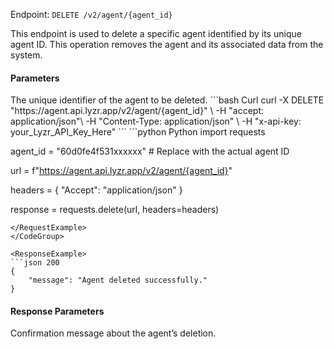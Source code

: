 Endpoint: `DELETE /v2/agent/{agent_id}`

This endpoint is used to delete a specific agent identified by its unique agent ID. This operation removes the agent and its associated data from the system.

#### Parameters

<ParamField path="agent_id " type="string" required>
  The unique identifier of the agent to be deleted.
</ParamField>


<CodeGroup>
<RequestExample>
```bash Curl
curl -X DELETE "https://agent.api.lyzr.app/v2/agent/{agent_id}" \
     -H "accept: application/json"\
     -H "Content-Type: application/json" \
     -H "x-api-key: your_Lyzr_API_Key_Here"
```
```python Python
import requests

agent_id = "60d0fe4f531xxxxxx"  # Replace with the actual agent ID

url = f"https://agent.api.lyzr.app/v2/agent/{agent_id}"

headers = {
    "Accept": "application/json"
}

response = requests.delete(url, headers=headers)
```
</RequestExample>
</CodeGroup>

<ResponseExample>
```json 200
{
    "message": "Agent deleted successfully."
}
```

</ResponseExample>

#### Response Parameters

<ParamField path="message" type="dict">
  Confirmation message about the agent’s deletion.
</ParamField>